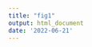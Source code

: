 ```yaml
---
title: "fig1"
output: html_document
date: '2022-06-21'
---
```

\begin{minipage}[t]{17.3cm}
\includegraphics{../figures/figure-workflow/figure1-new.pdf}
\captionof{figure}{\textit{Main DateLife workflow. Analyses can be performed via DateLife's interactive website at \url{www.datelife.org}, or using the \texttt{datelife} R package. Details on the R functions used to perform the analyses are available from \texttt{datelife}'s R package vignettes at \url{https://phylotastic.org/datelife}.}}
\label{fig:workflow}
\end{minipage}
